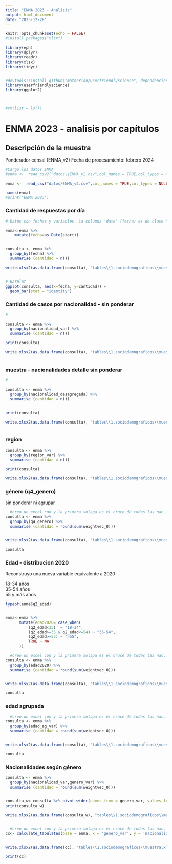 ```yaml
---
title: "ENMA 2023 - Análisis"
output: html_document
date: "2023-12-28"
---
```


```r
knitr::opts_chunk$set(echo = FALSE)
#install.packages("xlsx")

library(eph)
library(dplyr)
library(readr)
library(xlsx)
library(tidyr)


#devtools::install_github("matherion/userfriendlyscience", dependencies=TRUE)
library(userfriendlyscience)
library(ggplot2)



#rm(list = ls())
```

# ENMA 2023 - analisis por capítulos

## Descripción de la muestra

Ponderador censal (ENMA_v2)
Fecha de procesamiento: febrero 2024



```r

#Cargo los datos ENMA
#enma <-  read_csv2("datos\\ENMA_v2.csv",col_names = TRUE,col_types = NULL)

enma <-  read_csv("datos/ENMA_v2.csv",col_names = TRUE,col_types = NULL)

names(enma) 
#print("ENMA 2023")


```
### Cantidad de respuestas por día

```r
# Datos con fechas y variables. La columna 'date' (fecha) es de clase "Date"

enma<-enma %>%
    mutate(fecha=as.Date(start))


consulta <- enma %>% 
  group_by(fecha) %>% 
  summarise (cantidad = n()) 

write.xlsx2(as.data.frame(consulta), "tables\\1.sociodemograficos\\muestra.xlsx", row.names = FALSE, sheetName = "fechas") 


# Barplot
ggplot(consulta, aes(x=fecha, y=cantidad)) + 
  geom_bar(stat = "identity")

```
### Cantidad de casos por nacionalidad - sin ponderar

```r
# 

consulta <- enma %>% 
  group_by(nacionalidad_var) %>% 
  summarise (cantidad = n()) 

print(consulta)

write.xlsx2(as.data.frame(consulta), "tables\\1.sociodemograficos\\muestra.xlsx", row.names = FALSE, sheetName = "nacionalidad",append = TRUE) 



```

### muestra - nacionalidades detalle sin ponderar

```r
# 

consulta <- enma %>% 
  group_by(nacionalidad_desagregada) %>% 
  summarise (cantidad = n()) 


print(consulta)

write.xlsx2(as.data.frame(consulta), "tables\\1.sociodemograficos\\muestra.xlsx", row.names = FALSE, sheetName = "nac_desagregada",append = TRUE)  



```

### region 

```r

consulta <- enma %>% 
  group_by(region_var) %>% 
  summarise (cantidad = n()) 

print(consulta)

write.xlsx2(as.data.frame(consulta), "tables\\1.sociodemograficos\\muestra.xlsx", row.names = FALSE, sheetName = "region",append = TRUE)  

```


### género (q4_genero)

sin ponderar ni agrupar  


```r

  #creo un excel con y la primera solapa es el cruce de todas las nac.
consulta <- enma %>% 
  group_by(q4_genero) %>% 
  summarise (cantidad = round(sum(weightvec_0)))


write.xlsx2(as.data.frame(consulta), "tables\\1.sociodemograficos\\muestra.xlsx", row.names = FALSE, sheetName = "q4_genero",append = TRUE)  

consulta
```
### Edad - distribucion 2020

Reconstruyo una nueva variable equivalente a 2020

18-34 años  
35-54 años  
55 y más años  



```r
typeof(enma$q2_edad)


enma<-enma %>%
      mutate(edad2020= case_when(
          (q2_edad<35)  ~ "18-34",
          (q2_edad>=35 & q2_edad<=54) ~ "35-54",
          (q2_edad>=55) ~ ">55",
          TRUE ~ NA
      ))

  #creo un excel con y la primera solapa es el cruce de todas las nac.
consulta <- enma %>% 
  group_by(edad2020) %>% 
  summarise (cantidad = round(sum(weightvec_0)))


write.xlsx2(as.data.frame(consulta), "tables\\1.sociodemograficos\\muestra.xlsx", row.names = FALSE, sheetName = "edad_2020",append = TRUE)  

consulta
```
### edad agrupada


```r

  #creo un excel con y la primera solapa es el cruce de todas las nac.
consulta <- enma %>% 
  group_by(edad_ag_var) %>% 
  summarise (cantidad = round(sum(weightvec_0)))


write.xlsx2(as.data.frame(consulta), "tables\\1.sociodemograficos\\muestra.xlsx", row.names = FALSE, sheetName = "edad_ag",append = TRUE)  

consulta

```

### Nacionalidades según género

```r


consulta <- enma %>% 
  group_by(nacionalidad_var,genero_var) %>% 
  summarise (cantidad = round(sum(weightvec_0)))


consulta_w<-consulta %>% pivot_wider(names_from = genero_var, values_from = cantidad)
print(consulta_w)

write.xlsx2(as.data.frame(consulta_w), "tables\\1.sociodemograficos\\muestra.xlsx", row.names = FALSE, sheetName = "genero_nac_abs",append = TRUE)    


  #creo un excel con y la primera solapa es el cruce de todas las nac.
cc<- calculate_tabulates(base = enma, x = 'genero_var', y = 'nacionalidad_var', add.percentage ='col', add.totals = 'row',weights = 'weightvec_0')


write.xlsx2(as.data.frame(cc), "tables\\1.sociodemograficos\\muestra.xlsx", row.names = FALSE, sheetName = "genero_nac_freq",append = TRUE)

print(cc)


```



